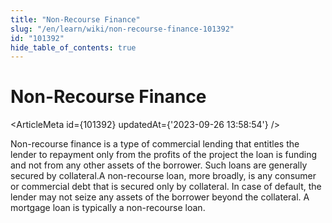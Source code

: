 ```yaml
---
title: "Non-Recourse Finance"
slug: "/en/learn/wiki/non-recourse-finance-101392"
id: "101392"
hide_table_of_contents: true
---
```



# Non-Recourse Finance

<ArticleMeta id={101392} updatedAt={'2023-09-26 13:58:54'} />
<div className='border-solid border-b border-t-0 my-4 border-[var(--ifm-color-gray-300)]' />

Non-recourse finance is a type of commercial lending that entitles the lender to repayment only from the profits of the project the loan is funding and not from any other assets of the borrower. Such loans are generally secured by collateral.A non-recourse loan, more broadly, is any consumer or commercial debt that is secured only by collateral. In case of default, the lender may not seize any assets of the borrower beyond the collateral. A mortgage loan is typically a non-recourse loan.
